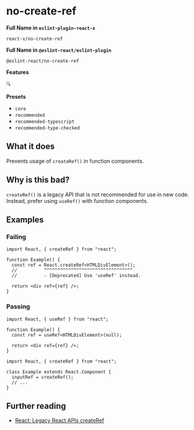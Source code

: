 # no-create-ref

**Full Name in `eslint-plugin-react-x`**

```plain copy
react-x/no-create-ref
```

**Full Name in `@eslint-react/eslint-plugin`**

```plain copy
@eslint-react/no-create-ref
```

**Features**

`🔍`

**Presets**

- `core`
- `recommended`
- `recommended-typescript`
- `recommended-type-checked`

## What it does

Prevents usage of `createRef()` in function components.

## Why is this bad?

`createRef()` is a legacy API that is not recommended for use in new code. Instead, prefer using `useRef()` with function components.

## Examples

### Failing

```tsx
import React, { createRef } from "react";

function Example() {
  const ref = React.createRef<HTMLDivElement>();
  //          ^^^^^^^^^^^^^^^^^^^^^^^^^^^^^^^^^
  //          - [Deprecated] Use 'useRef' instead.

  return <div ref={ref} />;
}
```

### Passing

```tsx
import React, { useRef } from "react";

function Example() {
  const ref = useRef<HTMLDivElement>(null);

  return <div ref={ref} />;
}
```

```tsx
import React, { createRef } from "react";

class Example extends React.Component {
  inputRef = createRef();
  // ...
}
```

## Further reading

- [React: Legacy React APIs createRef](https://react.dev/reference/react/createRef)
